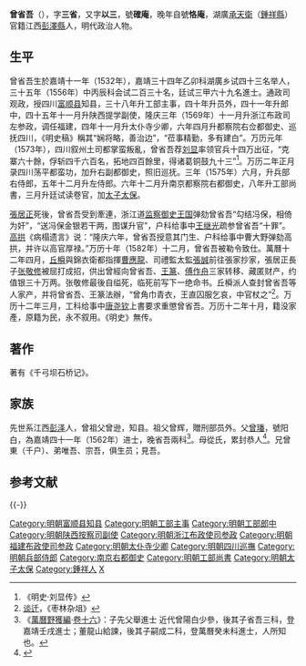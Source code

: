{{明清人物信息框
| 姓名 = 曾省吾
| 原名 =
| 圖片名稱= 
| 圖片大小 =
| 圖片說明 = 
| 最高職務 = 太子太保工部尚書
| 國家 = 大明 
| 爵位 =
| 籍貫 = 江西九江府彭澤縣人
| 族裔 = 
| 旗籍 = 
| 字號 = 字三省，號確庵，晚年自號恪庵
| 諡號 =
| 出生日期 = 嘉靖十一年（1532年）十一月十八日
| 出生地點 = 江西九江府彭澤縣
| 逝世日期 = 卒年不詳
| 逝世地點 = 江西九江府彭澤縣
| 墓葬 =
| 配偶 = 娶沈氏，累赠恭人；继娶覃氏，累封恭人
| 親屬 = （子）曾大輿
| 出身 =
* 嘉靖三十四年乙卯科舉人
* 嘉靖三十五年丙辰科同進士出身
| 經歷 =
| 著作 =  
}}
'''曾省吾'''（{{bd|1532年||？||Zeng}}），字'''三省'''，又字'''以三'''，號'''確庵'''，晚年自號'''恪庵'''，湖廣[[承天府|承天衛]]（[[鍾祥縣|鍾祥縣]]）官籍江西[[彭澤縣|彭澤縣]]人，明代政治人物。

==生平==
曾省吾生於嘉靖十一年（1532年），嘉靖三十四年乙卯科湖廣乡试四十三名举人，三十五年（1556年）中丙辰科会试二百三十名，廷试三甲六十九名進士。通政司观政，授四川[[富顺县|富顺县]]知县，三十八年升工部主事，四十年升员外，四十一年升郎中，四十五年十一月升陕西提学副使，隆庆三年（1569年）十一月升浙江布政司左参政，调任福建，四年十一月升太仆寺少卿，六年四月升都察院右佥都御史、巡抚四川，《明史稿》稱其“娴将略，善治边”，“莅事精勤，多有建白”。万历元年（1573年），四川叙州土司都掌蛮叛亂，曾省吾荐[[刘显|刘显]]率领官兵十四万出征，“克寨六十餘，俘斩四千六百名，拓地四百餘里，得诸葛铜鼓九十三”<ref>《明史·刘显传》</ref>。万历二年正月录四川荡平都蛮功，加升右副都御史，照旧巡抚。三年（1575年）六月，升兵部右侍郎，五年十二月升左侍郎。六年十二月升南京都察院右都御史，八年升工部尚書，三月升廷试读卷官，加[[太子太保|太子太保]]。

[[張居正|張居正]]死後，曾省吾受到牽連，浙江道[[监察御史|监察御史]][[王国|王国]]弹劾曾省吾“勾结冯保，相倚为奸”，“送冯保金银若干两，图谋升官”，户科给事中[[王继光|王继光]]疏参曾省吾“十罪”。[[高拱|高拱]]《病榻遗言》说：“隆庆六年，曾省吾授意其门生、户科给事中曹大野弹劾高拱，并许以高官厚禄。”万历十年（1582年）十二月，曾省吾被勒令致仕。萬曆十二年四月，[[丘橓|丘橓]]與錦衣衛都指揮[[曹應龍|曹應龍]]、司禮監太監[[張誠|張誠]]前往張家抄家，張居正長子[[张敬修_(明)|张敬修]]被屈打成招，供出曾經向曾省吾、[[王篆|王篆]]、[[傅作舟|傅作舟]]三家转移、藏匿财产，约值银三十万两。张敬修最後自缢死，临死前写下一绝命书。丘橓派人查封曾省吾等人家产，并将曾省吾、王篆法辦，“曾角巾青衣，王直囚服乞哀，中官杖之”<ref>[[谈迁|谈迁]]，《枣林杂俎》</ref>。万历十二年三月，工科给事中[[唐尧钦|唐尧钦]]上書要求重懲曾省吾。万历十二年十月，籍没家產，原籍为民，永不叙用。《明史》無传。

==著作==
著有《千弓坝石桥记》。

==家族==
先世系江西[[彭泽|彭泽]]人，曾祖父曾逊，知县。祖父曾辉，贈刑部员外。父[[曾璠|曾璠]]，號阳白，為嘉靖四十一年（1562年）进士，晚省吾兩科<ref>《[[萬曆野獲編|萬曆野獲編]]·[[s:萬曆野獲編/卷16|卷十六]]》：子先父舉進士 近代曾陽白少參，後其子省吾三科，登嘉靖壬戌進士；董龍山給諫，後其子嗣成二科，登萬曆癸未科進士，人所知也。</ref>。母從氏，累封恭人<ref>{{Cite book|title=天一阁藏明代科举录选刊 登科录 点校本|author=龚延明主编|publisher=宁波出版社|year=2016|isbn=978-7-5526-2320-8|location=宁波|pages=|quote=《天一閣藏明代科舉錄選刊.登科錄》之《嘉靖三十五年丙辰科登科錄》}}</ref>。兄曾東（千户）、弟唯吾、宗吾，俱生员；見吾。

==参考文献==
{{reflist}}

{{-}}
{{start box}}
{{s-off}}
{{succession box|[[劉斯潔|劉斯潔]]|[[羅瑤|羅瑤]]|[[明朝|明朝]][[四川巡撫|四川巡撫]]|<small>隆慶六年（1572年）至萬曆三年（1575年）</small>}}
{{end box}}

{{嘉靖三十五年丙辰科殿試金榜}}

{{Authority control}}
{{DEFAULTSORT:Zeng曾}}
[[Category:明朝富顺县知县|Category:明朝富顺县知县]]
[[Category:明朝工部主事|Category:明朝工部主事]]
[[Category:明朝工部郎中|Category:明朝工部郎中]]
[[Category:明朝陕西按察司副使|Category:明朝陕西按察司副使]]
[[Category:明朝浙江布政使司参政|Category:明朝浙江布政使司参政]]
[[Category:明朝福建布政使司参政|Category:明朝福建布政使司参政]]
[[Category:明朝太仆寺少卿|Category:明朝太仆寺少卿]]
[[Category:明朝四川巡撫|Category:明朝四川巡撫]]
[[Category:明朝兵部侍郎|Category:明朝兵部侍郎]]
[[Category:南京右都御史|Category:南京右都御史]]
[[Category:明朝工部尚書|Category:明朝工部尚書]]
[[Category:明朝太子太保|Category:明朝太子太保]]
[[Category:鍾祥人|Category:鍾祥人]]
[[Category:曾姓|X]]